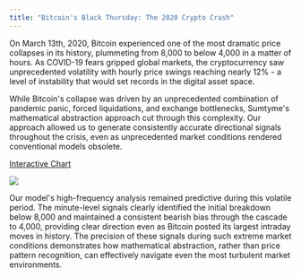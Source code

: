```yaml
---
title: "Bitcoin's Black Thursday: The 2020 Crypto Crash"
---
```


On March 13th, 2020, Bitcoin experienced one of the most dramatic price collapses in its history, plummeting from 8,000 to below 4,000 in a matter of hours. As COVID-19 fears gripped global markets, the cryptocurrency saw unprecedented volatility with hourly price swings reaching nearly 12% - a level of instability that would set records in the digital asset space.

While Bitcoin's collapse was driven by an unprecedented combination of pandemic panic, forced liquidations, and exchange bottlenecks, Sumtyme's mathematical abstraction approach cut through this complexity. Our approach allowed us to generate consistently accurate directional signals throughout the crisis, even as unprecedented market conditions rendered conventional models obsolete.

[Interactive Chart](https://www.sumtyme.ai/btc-2020)

![](/images/BTCUSDT-MAR.png)

Our model's high-frequency analysis remained predictive during this volatile period. The minute-level signals clearly identified the initial breakdown below 8,000 and maintained a consistent bearish bias through the cascade to 4,000, providing clear direction even as Bitcoin posted its largest intraday moves in history. The precision of these signals during such extreme market conditions demonstrates how mathematical abstraction, rather than price pattern recognition, can effectively navigate even the most turbulent market environments.